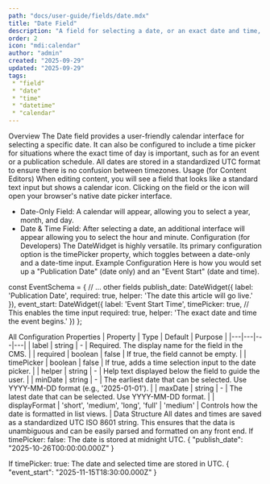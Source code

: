 ```yaml
---
path: "docs/user-guide/fields/date.mdx"
title: "Date Field"
description: "A field for selecting a date, or an exact date and time, from a calendar picker."
order: 2
icon: "mdi:calendar"
author: "admin"
created: "2025-09-29"
updated: "2025-09-29"
tags:
 * "field"
 * "date"
 * "time"
 * "datetime"
 * "calendar"
---
```


Overview
The Date field provides a user-friendly calendar interface for selecting a specific date. It can also be configured to include a time picker for situations where the exact time of day is important, such as for an event or a publication schedule.
All dates are stored in a standardized UTC format to ensure there is no confusion between timezones.
Usage (for Content Editors)
When editing content, you will see a field that looks like a standard text input but shows a calendar icon. Clicking on the field or the icon will open your browser's native date picker interface.

- Date-Only Field: A calendar will appear, allowing you to select a year, month, and day.
- Date & Time Field: After selecting a date, an additional interface will appear allowing you to select the hour and minute.
  Configuration (for Developers)
  The DateWidget is highly versatile. Its primary configuration option is the timePicker property, which toggles between a date-only and a date-time input.
  Example Configuration
  Here is how you would set up a "Publication Date" (date only) and an "Event Start" (date and time).

const EventSchema = {
// ... other fields
publish_date: DateWidget({
label: 'Publication Date',
required: true,
helper: 'The date this article will go live.'
}),
event_start: DateWidget({
label: 'Event Start Time',
timePicker: true, // This enables the time input
required: true,
helper: 'The exact date and time the event begins.'
})
};

All Configuration Properties
| Property | Type | Default | Purpose |
|---|---|---|---|
| label | string | - | Required. The display name for the field in the CMS. |
| required | boolean | false | If true, the field cannot be empty. |
| timePicker | boolean | false | If true, adds a time selection input to the date picker. |
| helper | string | - | Help text displayed below the field to guide the user. |
| minDate | string | - | The earliest date that can be selected. Use YYYY-MM-DD format (e.g., '2025-01-01'). |
| maxDate | string | - | The latest date that can be selected. Use YYYY-MM-DD format. |
| displayFormat | 'short', 'medium', 'long', 'full' | 'medium' | Controls how the date is formatted in list views. |
Data Structure
All dates and times are saved as a standardized UTC ISO 8601 string. This ensures that the data is unambiguous and can be easily parsed and formatted on any front end.
If timePicker: false: The date is stored at midnight UTC.
{
"publish_date": "2025-10-26T00:00:00.000Z"
}

If timePicker: true: The date and selected time are stored in UTC.
{
"event_start": "2025-11-15T18:30:00.000Z"
}
